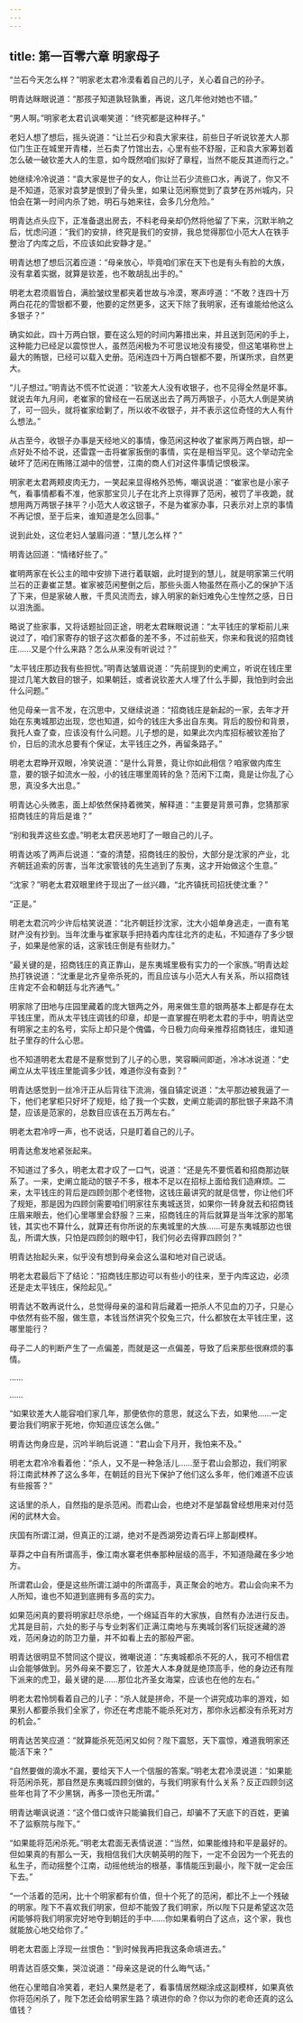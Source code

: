 ```yaml
---
---
---
```

title: 第一百零六章 明家母子
---




“兰石今天怎么样？”明家老太君冷漠看着自己的儿子，关心着自己的孙子。

明青达眯眼说道：“那孩子知道孰轻孰重，再说，这几年他对她也不错。”

“男人啊。”明家老太君讥讽嘲笑道：“终究都是这种样子。”

老妇人想了想后，摇头说道：“让兰石少和袁大家来往，前些日子听说钦差大人那位门生正在城里开青楼，兰石卖了竹馆出去，心里有些不舒服，正和袁大家筹划着怎么破一破钦差大人的生意，如今既然咱们拟好了章程，当然不能反其道而行之。”

她继续冷冷说道：“袁大家是世子的女人，你让兰石少流些口水，再说了，你又不是不知道，范家对袁梦是恨到了骨头里，如果让范闲察觉到了袁梦在苏州城内，只怕会在第一时间内杀了她，明石与她来往，会多几分危险。”

明青达点头应下，正准备退出房去，不料老母亲却仍然将他留了下来，沉默半晌之后，忧虑问道：“我们的安排，终究是我们的安排，我总觉得那位小范大人在铁手整治了内库之后，不应该如此安静才是。”

明青达想了想后沉着应道：“母亲放心，毕竟咱们家在天下也是有头有脸的大族，没有拿着实据，就算是钦差，也不敢胡乱出手的。”

明老太君须眉皆白，满脸皱纹里都夹着世故与冷漠，寒声哼道：“不敢？连四十万两白花花的雪银都不要，他要的定然更多，这天下除了我明家，还有谁能给他这么多银子？”

确实如此，四十万两白银，要在这么短的时间内筹措出来，并且送到范闲的手上，这种能力已经足以震惊世人，虽然范闲极为不可思议地没有接受，但这笔堪称世上最大的贿银，已经可以载入史册。范闲连四十万两白银都不要，所谋所求，自然更大。

“儿子想过。”明青达不慌不忙说道：“钦差大人没有收银子，也不见得全然是坏事。就说去年九月间，老崔家的曾经在一石居送出去了两万两银子，小范大人倒是笑纳了，可一回头，就将崔家给剿了，所以收不收银子，并不表示这位奇怪的大人有什么想法。”

从古至今，收银子办事是天经地义的事情，像范闲这种收了崔家两万两白银，却一点好处不给不说，还雷霆一击将崔家扳倒的事情，实在是相当罕见。这个举动完全破坏了范闲在贿赂江湖中的信誉，江南的商人们对这件事情记恨极深。

明家老太君两颊皮肉无力，一笑起来显得格外恐怖，嘲讽说道：“崔家也是小家子气，看事情都看不准，他家那宝贝儿子在北齐上京得罪了范闲，被罚了半夜跪，就想用两万两银子抹平？小范大人收这银子，不是为崔家办事，只表示对上京的事情不再记恨，至于后来，谁知道是怎么回事。”

说到此处，这位老妇人皱眉问道：“慧儿怎么样？”

明青达回道：“情绪好些了。”

崔明两家在长公主的暗中安排下进行着联姻，此时提到的慧儿，就是明家第三代明兰石的正妻崔芷慧。崔家被范闲整倒之后，那些头面人物虽然在燕小乙的保护下活了下来，但是家破人散，千贯风流而去，嫁入明家的新妇难免心生惶然之感，日日以泪洗面。

略说了些家事，又将话题扯回正途，明老太君眯眼说道：“太平钱庄的掌柜前儿来说过了，咱们家寄存的银子这次都备的差不多，不过前些天，你来和我说的招商钱庄……又是个什么来路？怎么从来没有听说过？”

“太平钱庄那边我有些担忧。”明青达皱眉说道：“先前提到的史阐立，听说在钱庄里提过几笔大数目的银子，如果朝廷，或者说钦差大人埋了什么手脚，我怕到时会出什么问题。”

他见母亲一言不发，在沉思中，又继续说道：“招商钱庄是新起的一家，去年才开始在东夷城那边出现，您也知道，如今的钱庄大多出自东夷。背后的股份和背景，我托人查了查，应该没有什么问题。儿子想的是，如果此次内库招标被钦差抬了价，日后的流水总要有个保证，太平钱庄之外，再留条路子。”

明老太君睁开双眼，冷笑说道：“是什么背景，竟让你如此相信？咱家做内库生意，要的银子如流水一般，小的钱庄哪里周转的急？范闲下江南，竟是让你乱了心思，真没多大出息。”

明青达心头微恚，面上却依然保持着微笑，解释道：“主要是背景可靠，您猜那家招商钱庄的背后是谁？”

“别和我弄这些玄虚。”明老太君厌恶地盯了一眼自己的儿子。

明青达咳了两声后说道：“查的清楚，招商钱庄的股份，大部分是沈家的产业，北齐朝廷追索的厉害，当年沈家管钱的先生逃到了东夷，这才开始做这个生意。”

“沈家？”明老太君双眼里终于现出了一丝兴趣，“北齐镇抚司招抚使沈重？”

“正是。”

明老太君沉吟少许后枯笑说道：“北齐朝廷抄沈家，沈大小姐单身逃走，一直有笔财产没有抄到。当年沈重与崔家联手把持着内库往北齐的走私，不知道存了多少银子，如果是他家的话，这家钱庄倒是有些财力。”

“最关键的是，招商钱庄的真正靠山，是东夷城里极有实力的一个家族。”明青达趁热打铁说道：“沈重是北齐皇帝杀死的，而且应该与小范大人有关系，所以招商钱庄肯定不会和朝廷与北齐通气。”

明家除了田地与庄园里藏着的庞大银两之外，用来做生意的银两基本上都是存在太平钱庄里，而从太平钱庄调钱的印章，却是一直掌握在明老太君的手中，明青达空有明家之主的名号，实际上却只是个傀儡，今日极力向母亲推荐招商钱庄，谁知道肚子里存的什么心思。

也不知道明老太君是不是察觉到了儿子的心思，笑容瞬间即逝，冷冰冰说道：“史阐立从太平钱庄里能调多少钱，难道你没有查到？”

明青达感觉到一丝冷汗正从后背往下流淌，强自镇定说道：“太平那边被我逼了一下，他们老掌柜只好坏了规矩，给了我一个实数，史阐立能调的那批银子来路不清楚，应该是范家的，总数目应该在五万两左右。”

明老太君冷哼一声，也不说话，只是盯着自己的儿子。

明青达愈发地紧张起来。

不知道过了多久，明老太君才叹了一口气，说道：“还是先不要慌着和招商那边联系了。一来，史阐立能动的银子不多，根本不足以在招标上面给我们造麻烦。二来，太平钱庄的背后是四顾剑那个老怪物，这钱庄最讲究的就是信誉，你让他们坏了规矩，那是因为四顾剑需要咱们明家往东夷城送货，如果你一转身就去和招商钱庄眉来眼去，他们心里哪里会舒服？三来，招商钱庄的背后就算是当年沈家的那笔钱，其实也不算什么，就算还有你所说的东夷城里的大族……可是东夷城那边也很乱，所谓大族，只怕是四顾剑的眼中钉，我们何必去得罪四顾剑？”

明青达抬起头来，似乎没有想到母亲会这么温和地对自己说话。

明老太君最后下了结论：“招商钱庄那边可以有些小的往来，至于内库这边，必须还是走太平钱庄，保险起见。”

明青达不敢再说什么，总觉得母亲的温和背后藏着一把杀人不见血的刀子，只是心中依然有些不服，做生意，本钱当然讲究个狡兔三穴，什么都放在太平钱庄里，这哪里能行？

母子二人的判断产生了一点偏差，而就是这一点偏差，导致了后来那些很麻烦的事情。

……

……

“如果钦差大人能容咱们家几年，那便依你的意思，就这么下去，如果他……一定要治我们明家于死地，你知道应该怎么做。”

明青达佝身应是，沉吟半晌后说道：“君山会下月开，我怕来不及。”

明老太君冷冷看着他：“杀人，又不是一种急活儿……至于君山会那边，我们明家将江南武林养了这么多年，在朝廷的目光下保护了他们这么多年，他们难道不应该有些报答？”

这话里的杀人，自然指的是杀范闲。而君山会，也绝对不是邹磊曾经想用来对付范闲的武林大会。

庆国有所谓江湖，但真正的江湖，绝对不是西湖旁边青石坪上那副模样。

草莽之中自有所谓高手，像江南水寨老供奉那种层级的高手，不知道隐藏在多少地方。

所谓君山会，便是这些所谓江湖中的所谓高手，真正聚会的地方。君山会向来不为人所知，谁也不知道到底拥有多高的实力。

如果范闲真的要将明家赶尽杀绝，一个绵延百年的大家族，自然有办法进行反击。尤其是目前，六处的影子与专业刺客们正满江南地与东夷城剑客们玩捉迷藏的游戏，范闲身边的防卫力量，并不如看上去的那般严密。

明青达很明显不赞同这个提议，微嘲说道：“东夷城都杀不死的人，我可不相信君山会能够做到。另外母亲不要忘了，钦差大人本身就是绝顶高手，他的身边还有陛下派来的虎卫，最关键的是……那位北齐圣女海棠，应该也在他的左右。”

明老太君怜悯看着自己的儿子：“杀人就是拼命，不是一个讲究成功率的游戏，如果别人都要杀我们全家了，你还在考虑能不能杀死对方，那你永远都没有杀死对方的机会。”

明青达苦笑应道：“就算能杀死范闲又如何？陛下震怒，天下震惊，难道我明家还能活下来？”

“自然要做的滴水不漏，要给天下人一个信服的答案。”明老太君冷漠说道：“如果能将范闲杀死，那自然是东夷城四顾剑做的，与我们明家有什么关系？反正四顾剑这些年也背了不少黑锅，再多一顶也无所谓。”

明青达嘲讽说道：“这个借口或许只能骗我们自己，却骗不了天底下的百姓，更骗不了监察院与陛下。”

“如果能将范闲杀死。”明老太君面无表情说道：“当然，如果能维持和平是最好的。但如果真的有那么一天，我相信我们大庆朝英明的陛下，一定不会因为一个死去的私生子，而动摇整个江南，动摇他统治的根基，事情能压到最小，陛下就一定会压下去。”

“一个活着的范闲，比十个明家都有价值，但十个死了的范闲，都比不上一个残破的明家。陛下不喜欢我们明家，但却不能毁了我们明家，所以陛下只是希望这次范闲能够将我们明家完好地夺到朝廷的手中……你如果看明白了这点，这个家，我也就能放心地交给你了。”

明老太君面上浮现一丝恨色：“到时候我再把我这条命填进去。”

明青达百感交集，哭泣说道：“母亲这是说的什么晦气话。”

他在心里暗自冷笑着，老妇人果然是老了，看事情居然糊涂成这副模样，如果真依你将范闲杀了，陛下怎还会给明家生路？填进你的命？你以为你的老命还真的这么值钱？